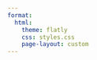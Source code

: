 ```yaml
---
format: 
  html:
    theme: flatly
    css: styles.css
    page-layout: custom
---
```


::: hero-banner
:::
